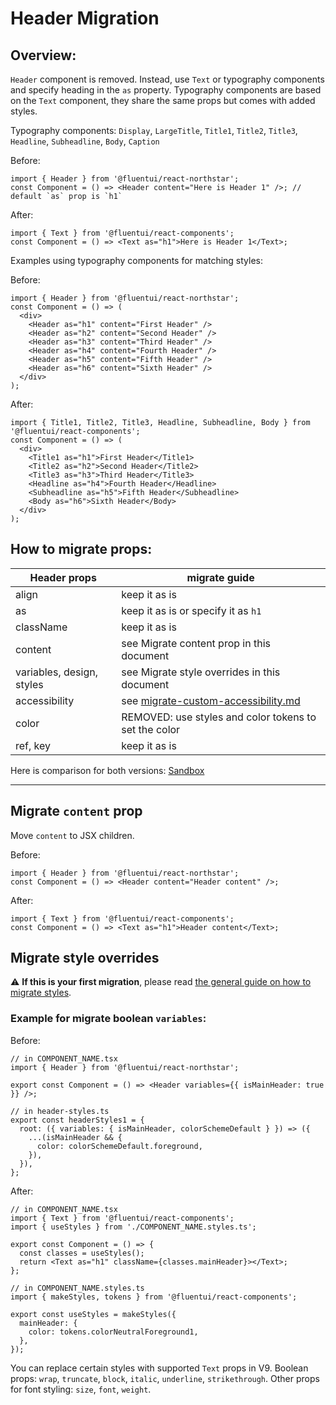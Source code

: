 
<Meta title="Concepts/Migration/from v0/Components/Header Migration" />

# Header Migration

## Overview:

`Header` component is removed. Instead, use `Text` or typography components and specify heading in the `as` property. Typography components are based on the `Text` component, they share the same props but comes with added styles.

Typography components:
`Display`, `LargeTitle`, `Title1`, `Title2`, `Title3`, `Headline`, `Subheadline`, `Body`, `Caption`

Before:

```tsx
import { Header } from '@fluentui/react-northstar';
const Component = () => <Header content="Here is Header 1" />; // default `as` prop is `h1`
```

After:

```tsx
import { Text } from '@fluentui/react-components';
const Component = () => <Text as="h1">Here is Header 1</Text>;
```

Examples using typography components for matching styles:

Before:

```tsx
import { Header } from '@fluentui/react-northstar';
const Component = () => (
  <div>
    <Header as="h1" content="First Header" />
    <Header as="h2" content="Second Header" />
    <Header as="h3" content="Third Header" />
    <Header as="h4" content="Fourth Header" />
    <Header as="h5" content="Fifth Header" />
    <Header as="h6" content="Sixth Header" />
  </div>
);
```

After:

```tsx
import { Title1, Title2, Title3, Headline, Subheadline, Body } from '@fluentui/react-components';
const Component = () => (
  <div>
    <Title1 as="h1">First Header</Title1>
    <Title2 as="h2">Second Header</Title2>
    <Title3 as="h3">Third Header</Title3>
    <Headline as="h4">Fourth Header</Headline>
    <Subheadline as="h5">Fifth Header</Subheadline>
    <Body as="h6">Sixth Header</Body>
  </div>
);
```

## How to migrate props:

| Header props              | migrate guide                                                                                            |
| ------------------------- | -------------------------------------------------------------------------------------------------------- |
| align                     | keep it as is                                                                                            |
| as                        | keep it as is or specify it as `h1`                                                                      |
| className                 | keep it as is                                                                                            |
| content                   | see Migrate content prop in this document                                                                |
| variables, design, styles | see Migrate style overrides in this document                                                             |
| accessibility             | see [migrate-custom-accessibility.md](?path=/docs/concepts-migration-from-v0-custom-accessibility--page) |
| color                     | REMOVED: use styles and color tokens to set the color                                                    |
| ref, key                  | keep it as is                                                                                            |

Here is comparison for both versions: [Sandbox](https://codesandbox.io/s/header-text-fluentui-rcy2u4?file=/example.tsx)

---

## Migrate `content` prop

Move `content` to JSX children.

Before:

```tsx
import { Header } from '@fluentui/react-northstar';
const Component = () => <Header content="Header content" />;
```

After:

```tsx
import { Text } from '@fluentui/react-components';
const Component = () => <Text as="h1">Header content</Text>;
```

## Migrate style overrides

⚠️ **If this is your first migration**, please read [the general guide on how to migrate styles](?path=/docs/concepts-migration-from-v0-custom-style-overrides--page).

### Example for migrate boolean `variables`:

Before:

```tsx
// in COMPONENT_NAME.tsx
import { Header } from '@fluentui/react-northstar';

export const Component = () => <Header variables={{ isMainHeader: true }} />;

// in header-styles.ts
export const headerStyles1 = {
  root: ({ variables: { isMainHeader, colorSchemeDefault } }) => ({
    ...(isMainHeader && {
      color: colorSchemeDefault.foreground,
    }),
  }),
};
```

After:

```tsx
// in COMPONENT_NAME.tsx
import { Text } from '@fluentui/react-components';
import { useStyles } from './COMPONENT_NAME.styles.ts';

export const Component = () => {
  const classes = useStyles();
  return <Text as="h1" className={classes.mainHeader}></Text>;
};

// in COMPONENT_NAME.styles.ts
import { makeStyles, tokens } from '@fluentui/react-components';

export const useStyles = makeStyles({
  mainHeader: {
    color: tokens.colorNeutralForeground1,
  },
});
```

You can replace certain styles with supported `Text` props in V9. Boolean props: `wrap`, `truncate`, `block`, `italic`, `underline`, `strikethrough`. Other props for font styling: `size`, `font`, `weight`.
